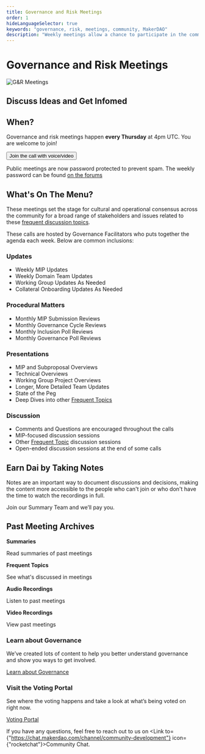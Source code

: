 ```yaml
---
title: Governance and Risk Meetings
order: 1
hideLanguageSelector: true
keywords: "governance, risk, meetings, community, MakerDAO"
description: "Weekly meetings allow a chance to participate in the community and help shape the future of Maker."
---
```


# Governance and Risk Meetings

<InfoBlock>

![G&R Meetings](/images/placeholder.png)

<Box>

## Discuss Ideas and Get Infomed

</Box>

</InfoBlock>

## When?

Governance and risk meetings happen **every Thursday** at 4pm UTC.
You are welcome to join!

<Button to="https://zoom.us/j/697074715"> 
  Join the call with voice/video
</Button>

<Callout icon="warning">

Public meetings are now password protected to prevent spam. The weekly password can be found [on the forums](https://forum.makerdao.com/c/governance/gnr)

</Callout>

## What's On The Menu?


These meetings set the stage for cultural and operational consensus across the community for a broad range of stakeholders and issues related to these [frequent discussion topics](https://community-development.makerdao.com/governance/common-topics).

These calls are hosted by Governance Facilitators who puts together the agenda each week. Below are common inclusions:

<Tout>
<Box>

### Updates 

- Weekly MIP Updates
- Weekly Domain Team Updates
- Working Group Updates As Needed
- Collateral Onboarding Updates As Needed

</Box>

<Box>

### Procedural Matters 

- Monthly MIP Submission Reviews
- Monthly Governance Cycle Reviews
- Monthly Inclusion Poll Reviews
- Monthly Governance Poll Reviews

</Box>

</Tout>

<Tout>

<Box>

### Presentations 

- MIP and Subproposal Overviews
- Technical Overviews
- Working Group Project Overviews
- Longer, More Detailed Team Updates
- State of the Peg
- Deep Dives into other [Frequent Topics](https://community-development.makerdao.com/governance/common-topics)

</Box>

<Box>

### Discussion

- Comments and Questions are encouraged throughout the calls
- MIP-focused discussion sessions
- Other [Frequent Topic](https://community-development.makerdao.com/governance/common-topics) discussion sessions
- Open-ended discussion sessions at the end of some calls


</Box>
</Tout>



## Earn Dai by Taking Notes 

Notes are an important way to document discussions and decisions, making the content more accessible to the people who can't join or who don't have the time to watch the recordings in full.

<Link to="/notes/take-notes">Join our Summary Team and we’ll pay you.</Link>


## Past Meeting Archives

<List>

<Link to="https://community-portal-staging.makerfoundation.com/en/">

**Summaries**

Read summaries of past meetings

</Link>

<Link to="https://community-development.makerdao.com/">

**Frequent Topics**

See what's discussed in meetings

</Link>

<Link to="https://community-development.makerdao.com/">

**Audio Recordings**

Listen to past meetings

</Link>

<Link to="https://community-development.makerdao.com/">

**Video Recordings**

View past meetings

</Link>

</List>



<Column> 

<Box>

### Learn about Governance

We’ve created lots of content to help you better understand governance and show you ways to get involved.

[Learn about Governance]()

</Box>

<Box>

### Visit the Voting Portal

See where the voting happens and take a look at what’s being voted on right now.

[Voting Portal]()

</Box>

</Column>

<Callout icon="question_o">

If you have any questions, feel free to reach out to us on <Link to={"https://chat.makerdao.com/channel/community-development"} icon={"rocketchat"}>Community Chat</Link>.

</Callout>
